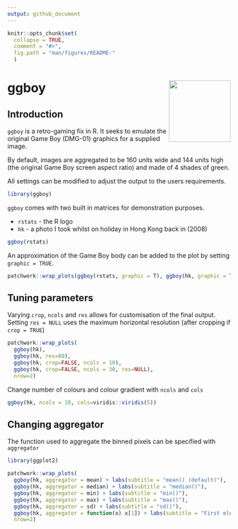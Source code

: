 ```yaml
---
output: github_document
---
```


<!-- README.md is generated from README.Rmd. Please edit that file -->

```r
knitr::opts_chunk$set(
  collapse = TRUE,
  comment = "#>",
  fig.path = "man/figures/README-"
  )
```

# ggboy <img src="data-raw/hex-logo/ggboy-hex-logo.png" align="right" height="139"/>

## Introduction
`ggboy` is a retro-gaming fix in R. It seeks to emulate the original Game Boy (DMG-01) graphics for a supplied image. 

By default, images are aggregated to be 160 units wide and 144 units high (the original Game Boy screen aspect ratio) and made of 4 shades of green. 

All settings can be modified to adjust the output to the users requirements.

```r
library(ggboy)
```

`ggboy` comes with two built in matrices for demonstration purposes. 

* `rstats` - the R logo
* `hk` - a photo I took whilst on holiday in Hong Kong back in (2008)

```r
ggboy(rstats)
```

An approximation of the Game Boy body can be added to the plot by setting `graphic = TRUE`.

```r
patchwork::wrap_plots(ggboy(rstats, graphic = T), ggboy(hk, graphic = T))
```

## Tuning parameters
Varying `crop`, `ncols` and `res` allows for customisation of the final output. Setting `res = NULL` uses the maximum horizontal resolution (after cropping if `crop = TRUE`)
```r
patchwork::wrap_plots(
  ggboy(hk),
  ggboy(hk, res=80),
  ggboy(hk, crop=FALSE, ncols = 10),
  ggboy(hk, crop=FALSE, ncols = 30, res=NULL),
  nrow=2)
```

Change number of colours and colour gradient with `ncols` and `cols`
```r
ggboy(hk, ncols = 10, cols=viridis::viridis(5))
```

## Changing aggregator
The function used to aggregate the binned pixels can be specified with `aggregator`
```r
library(ggplot2)

patchwork::wrap_plots(
  ggboy(hk, aggregator = mean) + labs(subtitle = "mean() (default)"),
  ggboy(hk, aggregator = median) + labs(subtitle = "median()"),
  ggboy(hk, aggregator = min) + labs(subtitle = "min()"),
  ggboy(hk, aggregator = max) + labs(subtitle = "max()"),
  ggboy(hk, aggregator = sd) + labs(subtitle = "sd()"),
  ggboy(hk, aggregator = function(x) x[1]) + labs(subtitle = "First element"),
  nrow=2)
```

